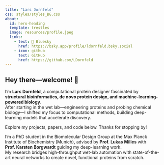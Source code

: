 ```yaml
---
title: "Lars Dornfeld"
css: styles/styles_BG.css
about:
  id: hero-heading
  template: trestles
  image: resources/profile.jpeg
  links:
    - text: 🦋 Bluesky
      href: https://bsky.app/profile/ldornfeld.bsky.social
    - icon: github
      text: GitHub
      href: https://github.com/LDornfeld
---
```


## Hey there—welcome! 👋
I’m **Lars Dornfeld**, a computational protein designer fascinated by **structural bioinformatics, de novo protein design, and machine-learning-powered biology**.  
After starting in the wet lab—engineering proteins and probing chemical biology—I shifted my focus to computational methods, building deep-learning models that accelerate discovery.

Explore my projects, papers, and code below. Thanks for stopping by!

:::{#hero-heading}
I’m a PhD student in the Biomolecular Design Group at the Max Planck Institute of Biochemistry (Munich), advised by **Prof. Lukas Milles** with **Prof. Karsten Borgwardt** guiding my deep-learning work.  
My research bridges high-throughput wet-lab automation with state-of-the-art neural networks to create novel, functional proteins from scratch.
:::